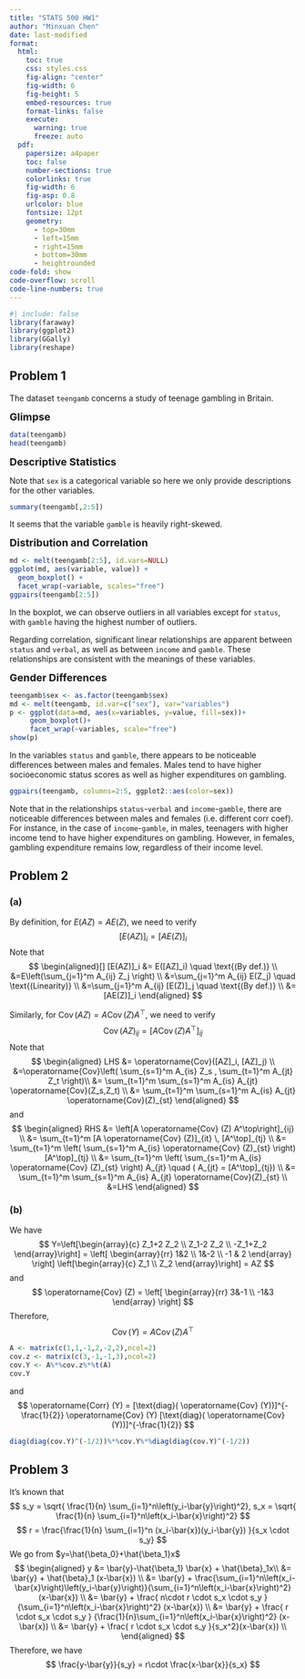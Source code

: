 ```yaml
---
title: "STATS 500 HW1"
author: "Minxuan Chen"
date: last-modified
format:
  html:
    toc: true
    css: styles.css
    fig-align: "center"
    fig-width: 6
    fig-height: 5
    embed-resources: true
    format-links: false
    execute:
      warning: true
      freeze: auto
  pdf:
    papersize: a4paper
    toc: false
    number-sections: true
    colorlinks: true
    fig-width: 6
    fig-asp: 0.8
    urlcolor: blue
    fontsize: 12pt
    geometry:
      - top=30mm
      - left=15mm
      - right=15mm
      - bottom=30mm
      - heightrounded
code-fold: show
code-overflow: scroll
code-line-numbers: true
---
```


```{=latex}
% Trigger ToC creation in LaTeX
\tableofcontents
\thispagestyle{empty}
\vspace{20pt}
Github repo: \url{https://github.com/PKUniiiiice/STATS_500}

\newpage

\setcounter{page}{1}
```


```r
#| include: false
library(faraway)
library(ggplot2)
library(GGally)
library(reshape)
```

## Problem 1
The dataset `teengamb` concerns a study of teenage gambling in Britain.       

<font size="+1">**Glimpse**</font>

```r
data(teengamb)
head(teengamb)
```

<font size="+1">**Descriptive Statistics**</font>

  Note that `sex` is a categorical variable so here we only provide descriptions for the other variables.
```r
summary(teengamb[,2:5])
```
  
It seems that the variable `gamble` is heavily right-skewed.

<font size="+1">**Distribution and Correlation**</font>

```r
md <- melt(teengamb[2:5], id.vars=NULL)
ggplot(md, aes(variable, value)) +
  geom_boxplot() +
  facet_wrap(~variable, scales="free")
ggpairs(teengamb[2:5])
```

In the boxplot, we can observe outliers in all variables except for `status`, with `gamble` having the highest number of outliers.

Regarding correlation, significant linear relationships are apparent between `status` and `verbal`, as well as between `income` and `gamble`. These relationships are consistent with the meanings of these variables.

<font size="+1">**Gender Differences**</font>

```r
teengamb$sex <- as.factor(teengamb$sex)
md <- melt(teengamb, id.var=c("sex"), var="variables")
p <- ggplot(data=md, aes(x=variables, y=value, fill=sex))+
     geom_boxplot()+
     facet_wrap(~variables, scale="free")
show(p)
```

In the variables `status` and `gamble`, there appears to be noticeable differences between males and females. Males tend to have higher socioeconomic status scores as well as higher expenditures on gambling.

```r
ggpairs(teengamb, columns=2:5, ggplot2::aes(color=sex))
```

Note that in the relationships `status`-`verbal` and `income`-`gamble`, there are noticeable differences between males and females (i.e. different corr coef). For instance, in the case of `income`-`gamble`, in males, teenagers with higher income tend to have higher expenditures on gambling. However, in females, gambling expenditure remains low, regardless of their income level. 

## Problem 2
### (a)
By definition, for $E(AZ)=AE(Z)$, we need to verify 
$$
[E(AZ)]_i = [AE(Z)]_i
$$
Note that
$$
\begin{aligned}[]
[E(AZ)]_i &= E([AZ]_i) \quad \text{(By def.)} \\
&=E\left(\sum_{j=1}^m A_{ij} Z_j \right) \\
&=\sum_{j=1}^m A_{ij} E(Z_j) \quad \text{(Linearity)} \\
&=\sum_{j=1}^m A_{ij} [E(Z)]_j \quad \text{(By def.)} \\
&=[AE(Z)]_i
\end{aligned}
$$

Similarly, for $\operatorname{Cov}(AZ)=A\operatorname{Cov}(Z) A^\top$, we need to verify 
$$
\operatorname{Cov}(AZ)_{ij} = [A \operatorname{Cov}(Z) A^{\top}]_{ij}
$$
Note that
$$
\begin{aligned}
LHS &= \operatorname{Cov}([AZ]_i, [AZ]_j) \\
&=\operatorname{Cov}\left( \sum_{s=1}^m A_{is} Z_s ,  \sum_{t=1}^m A_{jt} Z_t \right)\\
&=  \sum_{t=1}^m  \sum_{s=1}^m   A_{is}   A_{jt}  \operatorname{Cov}(Z_s,Z_t) \\
&= \sum_{t=1}^m  \sum_{s=1}^m   A_{is}   A_{jt}  \operatorname{Cov}(Z)_{st} 
\end{aligned}
$$
and
$$
\begin{aligned}
RHS &= \left[A \operatorname{Cov} (Z) A^\top\right]_{ij} \\
    &= \sum_{t=1}^m  [A \operatorname{Cov} (Z)]_{it} \, [A^\top]_{tj} \\
    &= \sum_{t=1}^m \left(  \sum_{s=1}^m A_{is} \operatorname{Cov} (Z)_{st}    \right) [A^\top]_{tj}   \\
    &=  \sum_{t=1}^m \left(  \sum_{s=1}^m A_{is} \operatorname{Cov} (Z)_{st}    \right) A_{jt} \quad (  A_{jt} = [A^\top]_{tj}) \\
    &= \sum_{t=1}^m  \sum_{s=1}^m   A_{is}   A_{jt}  \operatorname{Cov}(Z)_{st} \\
    &=LHS
\end{aligned}
$$

### (b)
We have
$$
Y=\left[\begin{array}{c}
Z_1+2 Z_2 \\
Z_1-2 Z_2 \\
-Z_1+Z_2
\end{array}\right] = \left[ \begin{array}{rr} 1&2 \\ 1&-2 \\ -1 & 2
\end{array} \right] 
\left[\begin{array}{c}
Z_1 \\
Z_2 
\end{array}\right] = AZ
$$
 and
 $$
 \operatorname{Cov} (Z) = \left[ \begin{array}{rr} 3&-1 \\ -1&3 
\end{array} \right] 
 $$
Therefore,
$$
\operatorname{Cov} (Y) = A  \operatorname{Cov} (Z) A^\top
$$
```r
A <- matrix(c(1,1,-1,2,-2,2),ncol=2)
cov.z <- matrix(c(3,-1,-1,3),ncol=2)
cov.Y <- A%*%cov.z%*%t(A)
cov.Y
```
and
$$
\operatorname{Corr} (Y) = [\text{diag}( \operatorname{Cov} (Y))]^{-\frac{1}{2}}   \operatorname{Cov} (Y) [\text{diag}( \operatorname{Cov} (Y))]^{-\frac{1}{2}}
$$

```r
diag(diag(cov.Y)^(-1/2))%*%cov.Y%*%diag(diag(cov.Y)^(-1/2))
```

## Problem 3
It's known that
$$
s_y = \sqrt{ \frac{1}{n} \sum_{i=1}^n\left(y_i-\bar{y}\right)^2}, s_x = \sqrt{ \frac{1}{n} \sum_{i=1}^n\left(x_i-\bar{x}\right)^2}
$$
$$
r = \frac{\frac{1}{n} \sum_{i=1}^n (x_i-\bar{x})(y_i-\bar{y})  }{s_x \cdot s_y}
$$
We go from $y=\hat{\beta_0}+\hat{\beta_1}x$
$$
\begin{aligned}
y &= \bar{y}-\hat{\beta_1} \bar{x} + \hat{\beta}_1x\\
  &= \bar{y} + \hat{\beta}_1 (x-\bar{x}) \\
  &=   \bar{y} + \frac{\sum_{i=1}^n\left(x_i-\bar{x}\right)\left(y_i-\bar{y}\right)}{\sum_{i=1}^n\left(x_i-\bar{x}\right)^2} (x-\bar{x}) \\ 
  &= \bar{y} + \frac{ n\cdot r \cdot s_x \cdot s_y } {\sum_{i=1}^n\left(x_i-\bar{x}\right)^2} (x-\bar{x}) \\
  &= \bar{y} + \frac{ r \cdot s_x \cdot s_y } {\frac{1}{n}\sum_{i=1}^n\left(x_i-\bar{x}\right)^2} (x-\bar{x}) \\
  &= \bar{y} + \frac{ r \cdot s_x \cdot s_y }{s_x^2}(x-\bar{x}) \\
\end{aligned}
$$
Therefore, we have
$$
\frac{y-\bar{y}}{s_y} = r\cdot \frac{x-\bar{x}}{s_x}
$$

